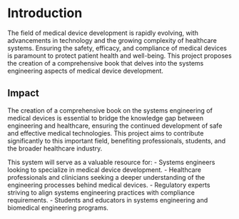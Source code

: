 # Introduction

The field of medical device development is rapidly evolving, with advancements in technology and the growing complexity of healthcare systems. Ensuring the safety, efficacy, and compliance of medical devices is paramount to protect patient health and well-being. This project proposes the creation of a comprehensive book that delves into the systems engineering aspects of medical device development.

## Impact

The creation of a comprehensive book on the systems engineering of medical devices is essential to bridge the knowledge gap between engineering and healthcare, ensuring the continued development of safe and effective medical technologies. This project aims to contribute significantly to this important field, benefiting professionals, students, and the broader healthcare industry.

This system <!--(book)-->will serve as a valuable resource for:
- Systems engineers looking to specialize in medical device development.
- Healthcare professionals and clinicians seeking a deeper understanding of the engineering processes behind medical devices.
- Regulatory experts striving to align systems engineering practices with compliance requirements.
- Students and educators in systems engineering and biomedical engineering programs.
